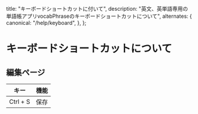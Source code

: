   title: "キーボードショートカットに付いて",
  description:
    "英文、英単語専用の単語帳アプリvocabPhraseのキーボードショートカットについて",
  alternates: {
    canonical: "/help/keyboard",
  },
};

# キーボードショートカットについて

## 編集ページ

| キー     | 機能 |
| -------- | ---- |
| Ctrl + S | 保存 |
